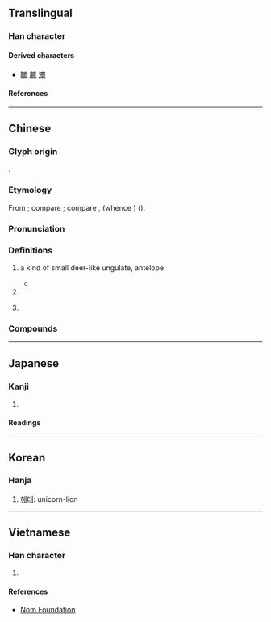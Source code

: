 {{character info}}
==Translingual==

===Han character===
{{Han char|rn=53|rad=广|as=10|sn=13|four=00227|canj=IXF|ids=⿸⿸广⿻コ⿰丨丨⿹⿺㇉一灬}}

====Derived characters====
* [[韀]] [[薦]] [[灋]]

====References====
{{Han ref|kx=0349.201|dkj=09433|hdz=20896.020|uh=5ECC}}

----

==Chinese==
{{zh-forms|alt=𢊁}}

===Glyph origin===
{{Han etym}}
{{liushu|p}}.

===Etymology===
From {{bor|zh|aav}}; compare {{cog|mkh-pro|*draaj||kind of deer}}; compare {{cog|km|ទ្រាយ||a kind of large deer, stag}}, {{cog|omx|tr=*dray}} (whence {{cog|my|tr=darai|t=[[hog deer]]}}) ({{zh-ref|Schuessler, 2007}}).

===Pronunciation===
{{zh-pron
|m=zhì
|c=zaai6,zi6
|mc=y
|oc=y
|cat=
}}

===Definitions===
{{zh-hanzi}}

# {{lb|zh|obsolete}} a kind of small deer-like ungulate, antelope
#* {{zh-x|^辛卯 卜 子 尊 宜 惠 幽 廌{zhì} 用 一|On Xinmao divined: Our lord will set out viand trays; let it be dark red '''antelope''' that is used. #1|CL|ref=Divination on turtle shell HYZ 34.1, from Huayuan zhuang East in Anyang (Henan); translated by Adam C. Schwartz, '''2018'''}}
# {{zh-used|解廌}}
# {{n-g|used in old names}}
#: {{uxi|zh|{{lw|zh|阮廌|阮廌}}|{{lw|vi|Nguyễn Trãi}}, Vietnamese Confucian scholar, strategist, and politician}}

===Compounds===
{{zh-der|廌史|解廌|獬廌}}

----

==Japanese==

===Kanji===
{{ja-kanji|grade=|rs=广10}}

# {{rfdef|ja|sort=广10}}

====Readings====
{{ja-readings
|on=ち
}}

----

==Korean==

===Hanja===
{{ko-hanja|hangeul=[[치]]|eumhun=|rv=chi|mr=ch'i|y=chi}}

# [[해태]]: unicorn-lion

----

==Vietnamese==

===Han character===
{{vi-readings|rs=广10|reading=trãi}}

# {{rfdef|vi|sort=广10}}

====References====
* [http://nomfoundation.org/common/nom_details.php?codepoint=5ecc Nom Foundation]